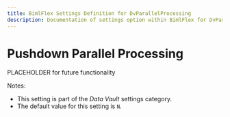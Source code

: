 ---
title: BimlFlex Settings Definition for DvParallelProcessing
description: Documentation of settings option within BimlFlex for DvParallelProcessing
---
<head>
  <meta name="varigenceProduct" content="BimlFlex"></meta>
  <meta name="varigenceArticleType" content="Reference"></meta>
</head>


# Pushdown Parallel Processing

PLACEHOLDER for future functionality

Notes:

* This setting is part of the *Data Vault* settings category.
* The default value for this setting is `N`.
